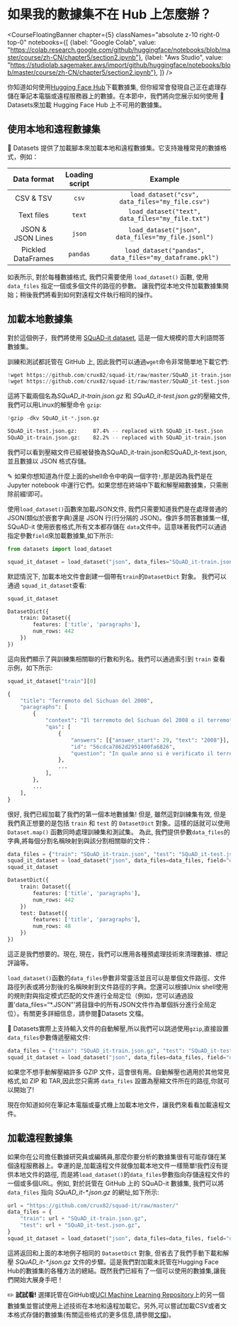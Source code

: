 # 如果我的數據集不在 Hub 上怎麼辦？

<CourseFloatingBanner chapter={5}
  classNames="absolute z-10 right-0 top-0"
  notebooks={[
    {label: "Google Colab", value: "https://colab.research.google.com/github/huggingface/notebooks/blob/master/course/zh-CN/chapter5/section2.ipynb"},
    {label: "Aws Studio", value: "https://studiolab.sagemaker.aws/import/github/huggingface/notebooks/blob/master/course/zh-CN/chapter5/section2.ipynb"},
]} />

你知道如何使用[Hugging Face Hub](https://huggingface.co/datasets)下載數據集, 但你經常會發現自己正在處理存儲在筆記本電腦或遠程服務器上的數據。在本節中，我們將向您展示如何使用 🤗 Datasets來加載 Hugging Face Hub 上不可用的數據集。

<Youtube id="HyQgpJTkRdE"/>

## 使用本地和遠程數據集

🤗 Datasets 提供了加載腳本來加載本地和遠程數據集。它支持幾種常見的數據格式，例如：

|    Data format     | Loading script |                         Example                         |
| :----------------: | :------------: | :-----------------------------------------------------: |
|     CSV & TSV      |     `csv`      |     `load_dataset("csv", data_files="my_file.csv")`     |
|     Text files     |     `text`     |    `load_dataset("text", data_files="my_file.txt")`     |
| JSON & JSON Lines  |     `json`     |   `load_dataset("json", data_files="my_file.jsonl")`    |
| Pickled DataFrames |    `pandas`    | `load_dataset("pandas", data_files="my_dataframe.pkl")` |

如表所示, 對於每種數據格式, 我們只需要使用 `load_dataset()` 函數, 使用 `data_files` 指定一個或多個文件的路徑的參數。 讓我們從本地文件加載數據集開始；稍後我們將看到如何對遠程文件執行相同的操作。

## 加載本地數據集

對於這個例子，我們將使用 [SQuAD-it dataset](https://github.com/crux82/squad-it/), 這是一個大規模的意大利語問答數據集。

訓練和測試都託管在 GitHub 上, 因此我們可以通過`wget`命令非常簡單地下載它們:

```python
!wget https://github.com/crux82/squad-it/raw/master/SQuAD_it-train.json.gz
!wget https://github.com/crux82/squad-it/raw/master/SQuAD_it-test.json.gz
```

這將下載兩個名為*SQuAD_it-train.json.gz* 和 *SQuAD_it-test.json.gz*的壓縮文件, 我們可以用Linux的解壓命令 `gzip`:

```python
!gzip -dkv SQuAD_it-*.json.gz
```

```bash
SQuAD_it-test.json.gz:	   87.4% -- replaced with SQuAD_it-test.json
SQuAD_it-train.json.gz:	   82.2% -- replaced with SQuAD_it-train.json
```

我們可以看到壓縮文件已經被替換為SQuAD_it-train.json和SQuAD_it-text.json,並且數據以 JSON 格式存儲。

<Tip>

✎ 如果你想知道為什麼上面的shell命令中喲與一個字符`!`,那是因為我們是在 Jupyter notebook 中運行它們。如果您想在終端中下載和解壓縮數據集，只需刪除前綴!即可。

</Tip>

使用`load_dataset()`函數來加載JSON文件, 我們只需要知道我們是在處理普通的 JSON(類似於嵌套字典)還是 JSON 行(行分隔的 JSON)。像許多問答數據集一樣, SQuAD-it 使用嵌套格式,所有文本都存儲在 `data`文件中。這意味著我們可以通過指定參數`field`來加載數據集,如下所示:

```py
from datasets import load_dataset

squad_it_dataset = load_dataset("json", data_files="SQuAD_it-train.json", field="data")
```

默認情況下, 加載本地文件會創建一個帶有`train`的`DatasetDict` 對象。 我們可以通過 `squad_it_dataset`查看:

```py
squad_it_dataset
```

```python out
DatasetDict({
    train: Dataset({
        features: ['title', 'paragraphs'],
        num_rows: 442
    })
})
```

這向我們顯示了與訓練集相關聯的行數和列名。我們可以通過索引到 `train` 查看示例，如下所示:

```py
squad_it_dataset["train"][0]
```

```python out
{
    "title": "Terremoto del Sichuan del 2008",
    "paragraphs": [
        {
            "context": "Il terremoto del Sichuan del 2008 o il terremoto...",
            "qas": [
                {
                    "answers": [{"answer_start": 29, "text": "2008"}],
                    "id": "56cdca7862d2951400fa6826",
                    "question": "In quale anno si è verificato il terremoto nel Sichuan?",
                },
                ...
            ],
        },
        ...
    ],
}
```

很好, 我們已經加載了我們的第一個本地數據集! 但是, 雖然這對訓練集有效, 但是我們真正想要的是包括 `train` 和 `test` 的 `DatasetDict` 對象。這樣的話就可以使用 `Dataset.map()` 函數同時處理訓練集和測試集。 為此, 我們提供參數`data_files`的字典,將每個分割名稱映射到與該分割相關聯的文件：

```py
data_files = {"train": "SQuAD_it-train.json", "test": "SQuAD_it-test.json"}
squad_it_dataset = load_dataset("json", data_files=data_files, field="data")
squad_it_dataset
```

```python out
DatasetDict({
    train: Dataset({
        features: ['title', 'paragraphs'],
        num_rows: 442
    })
    test: Dataset({
        features: ['title', 'paragraphs'],
        num_rows: 48
    })
})
```

這正是我們想要的。現在, 現在，我們可以應用各種預處理技術來清理數據、標記評論等。

<Tip>

`load_dataset()`函數的`data_files`參數非常靈活並且可以是單個文件路徑、文件路徑列表或將分割後的名稱映射到文件路徑的字典。您還可以根據Unix shell使用的規則對與指定模式匹配的文件進行全局定位（例如，您可以通過設置'data_files=“*.JSON”'將目錄中的所有JSON文件作為單個拆分進行全局定位）。有關更多詳細信息，請參閱🤗Datasets 文檔。

</Tip>

🤗 Datasets實際上支持輸入文件的自動解壓,所以我們可以跳過使用`gzip`,直接設置 `data_files`參數傳遞壓縮文件:

```py
data_files = {"train": "SQuAD_it-train.json.gz", "test": "SQuAD_it-test.json.gz"}
squad_it_dataset = load_dataset("json", data_files=data_files, field="data")
```

如果您不想手動解壓縮許多 GZIP 文件，這會很有用。自動解壓也適用於其他常見格式,如 ZIP 和 TAR,因此您只需將 `data_files` 設置為壓縮文件所在的路徑,你就可以開始了!

現在你知道如何在筆記本電腦或臺式機上加載本地文件，讓我們來看看加載遠程文件。

## 加載遠程數據集

如果你在公司擔任數據研究員或編碼員,那麼你要分析的數據集很有可能存儲在某個遠程服務器上。幸運的是,加載遠程文件就像加載本地文件一樣簡單!我們沒有提供本地文件的路徑, 而是將`load_dataset()`的`data_files`參數指向存儲遠程文件的一個或多個URL。例如, 對於託管在 GitHub 上的 SQuAD-it 數據集, 我們可以將 `data_files` 指向 _SQuAD_it-*.json.gz_ 的網址,如下所示:

```py
url = "https://github.com/crux82/squad-it/raw/master/"
data_files = {
    "train": url + "SQuAD_it-train.json.gz",
    "test": url + "SQuAD_it-test.json.gz",
}
squad_it_dataset = load_dataset("json", data_files=data_files, field="data")
```

這將返回和上面的本地例子相同的 `DatasetDict` 對象, 但省去了我們手動下載和解壓 _SQuAD_it-*.json.gz_ 文件的步驟。這是我們對加載未託管在Hugging Face Hub的數據集的各種方法的總結。既然我們已經有了一個可以使用的數據集,讓我們開始大展身手吧！

<Tip>

✏️ **試試看!** 選擇託管在GitHub或[UCI Machine Learning Repository](https://archive.ics.uci.edu/ml/index.php)上的另一個數據集並嘗試使用上述技術在本地和遠程加載它。另外,可以嘗試加載CSV或者文本格式存儲的數據集(有關這些格式的更多信息,請參閱[文檔](https://huggingface.co/docs/datasets/loading#local-and-remote-files))。

</Tip>


